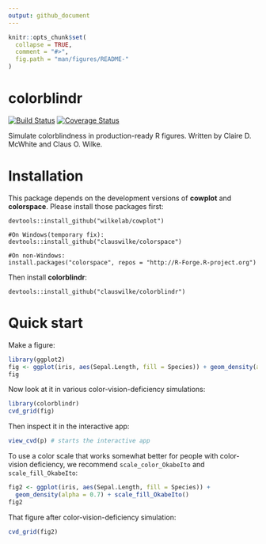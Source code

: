 ```yaml
---
output: github_document
---
```


<!-- README.md is generated from README.Rmd. Please edit that file -->

```r
knitr::opts_chunk$set(
  collapse = TRUE,
  comment = "#>",
  fig.path = "man/figures/README-"
)
```

# colorblindr

[![Build Status](https://travis-ci.org/clauswilke/colorblindr.svg?branch=master)](https://travis-ci.org/clauswilke/colorblindr)
[![Coverage Status](https://img.shields.io/codecov/c/github/clauswilke/colorblindr/master.svg)](https://codecov.io/github/clauswilke/colorblindr?branch=master)


Simulate colorblindness in production-ready R figures. Written by Claire D. McWhite and Claus O. Wilke.

# Installation

This package depends on the development versions of **cowplot** and **colorspace**. Please install those packages first:
```
devtools::install_github("wilkelab/cowplot")

#On Windows(temporary fix):
devtools::install_github("clauswilke/colorspace")

#On non-Windows:
install.packages("colorspace", repos = "http://R-Forge.R-project.org")
```

Then install **colorblindr**:
```
devtools::install_github("clauswilke/colorblindr")
```

# Quick start

Make a figure:
```r
library(ggplot2)
fig <- ggplot(iris, aes(Sepal.Length, fill = Species)) + geom_density(alpha = 0.7)
fig
```

Now look at it in various color-vision-deficiency simulations:
```r
library(colorblindr)
cvd_grid(fig)
```

Then inspect it in the interactive app:
```r
view_cvd(p) # starts the interactive app
```

To use a color scale that works somewhat better for people with color-vision deficiency, we recommend `scale_color_OkabeIto` and `scale_fill_OkabeIto`:
```r
fig2 <- ggplot(iris, aes(Sepal.Length, fill = Species)) + 
  geom_density(alpha = 0.7) + scale_fill_OkabeIto()
fig2
```

That figure after color-vision-deficiency simulation:
```r
cvd_grid(fig2)
```

